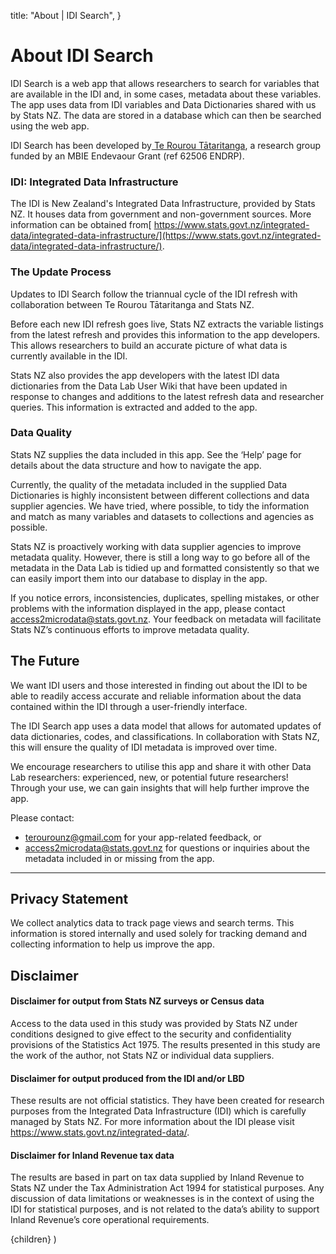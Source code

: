 
  title: "About | IDI Search",
}

# About IDI Search

IDI Search is a web app that allows researchers to search for variables that are available in the IDI and, in some cases, metadata about these variables. The app uses data from IDI variables and Data Dictionaries shared with us by Stats NZ. The data are stored in a database which can then be searched using the web app.

IDI Search has been developed by[ Te Rourou Tātaritanga](https://terourou.org?utm_medium=web&utm_source=idisearch&utm_content=about), a research group funded by an MBIE Endevaour Grant (ref 62506 ENDRP).

### IDI: Integrated Data Infrastructure

The IDI is New Zealand's Integrated Data Infrastructure, provided by Stats NZ. It houses data from government and non-government sources. More information can be obtained from[ https://www.stats.govt.nz/integrated-data/integrated-data-infrastructure/](https://www.stats.govt.nz/integrated-data/integrated-data-infrastructure/).

### The Update Process

Updates to IDI Search follow the triannual cycle of the IDI refresh with collaboration between Te Rourou Tātaritanga and Stats NZ.

Before each new IDI refresh goes live, Stats NZ extracts the variable listings from the latest refresh and provides this information to the app developers. This allows researchers to build an accurate picture of what data is currently available in the IDI.

Stats NZ also provides the app developers with the latest IDI data dictionaries from the Data Lab User Wiki that have been updated in response to changes and additions to the latest refresh data and researcher queries. This information is extracted and added to the app.

### Data Quality

Stats NZ supplies the data included in this app. See the ‘Help’ page for details about the data structure and how to navigate the app.

Currently, the quality of the metadata included in the supplied Data Dictionaries is highly inconsistent between different collections and data supplier agencies. We have tried, where possible, to tidy the information and match as many variables and datasets to collections and agencies as possible.

Stats NZ is proactively working with data supplier agencies to improve metadata quality. However, there is still a long way to go before all of the metadata in the Data Lab is tidied up and formatted consistently so that we can easily import them into our database to display in the app.

If you notice errors, inconsistencies, duplicates, spelling mistakes, or other problems with the information displayed in the app, please contact [access2microdata@stats.govt.nz](mailto:access2microdata@stats.govt.nz). Your feedback on metadata will facilitate Stats NZ’s continuous efforts to improve metadata quality.

## The Future

We want IDI users and those interested in finding out about the IDI to be able to readily access accurate and reliable information about the data contained within the IDI through a user-friendly interface.

The IDI Search app uses a data model that allows for automated updates of data dictionaries, codes, and classifications. In collaboration with Stats NZ, this will ensure the quality of IDI metadata is improved over time.

We encourage researchers to utilise this app and share it with other Data Lab researchers: experienced, new, or potential future researchers! Through your use, we can gain insights that will help further improve the app.

Please contact:

- [terourounz@gmail.com](mailto:terourounz@gmail.com) for your app-related feedback, or
- [access2microdata@stats.govt.nz](mailto:access2microdata@stats.govt.nz) for questions or inquiries about the metadata included in or missing from the app.

---

## Privacy Statement

We collect analytics data to track page views and search terms. This information is stored internally and used solely for tracking demand and collecting information to help us improve the app.

## Disclaimer

#### Disclaimer for output from Stats NZ surveys or Census data

Access to the data used in this study was provided by Stats NZ under conditions designed to give effect to the security and confidentiality provisions of the Statistics Act 1975. The results presented in this study are the work of the author, not Stats NZ or individual data suppliers.

#### Disclaimer for output produced from the IDI and/or LBD

These results are not official statistics. They have been created for research purposes from the Integrated Data Infrastructure (IDI) which is carefully managed by Stats NZ. For more information about the IDI please visit https://www.stats.govt.nz/integrated-data/.

#### Disclaimer for Inland Revenue tax data

The results are based in part on tax data supplied by Inland Revenue to Stats NZ under the Tax Administration Act 1994 for statistical purposes. Any discussion of data limitations or weaknesses is in the context of using the IDI for statistical purposes, and is not related to the data’s ability to support Inland Revenue’s core operational requirements.

  <ProseLayout meta={meta}>{children}</ProseLayout>
)
